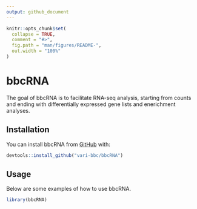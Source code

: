 ```yaml
---
output: github_document
---
```


<!-- README.md is generated from README.Rmd. Please edit that file -->

```r
knitr::opts_chunk$set(
  collapse = TRUE,
  comment = "#>",
  fig.path = "man/figures/README-",
  out.width = "100%"
)
```
# bbcRNA

The goal of bbcRNA is to facilitate RNA-seq analysis, starting from counts and 
ending with differentially expressed gene lists and enerichment analyses.

## Installation

You can install bbcRNA from [GitHub](https://github.com/vari-bbc) with:

``` r
devtools::install_github("vari-bbc/bbcRNA")

```

## Usage

Below are some examples of how to use bbcRNA.

```r
library(bbcRNA)
```
